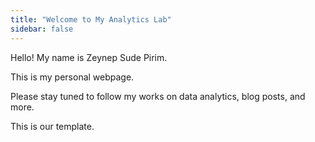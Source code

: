 ```yaml
---
title: "Welcome to My Analytics Lab"
sidebar: false 
---
```


Hello! My name is Zeynep Sude  Pirim.

This is my personal webpage.

Please stay tuned to follow my works on data analytics, blog posts, and more.

This is our template.
